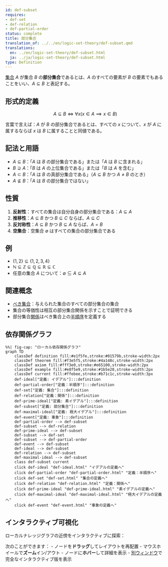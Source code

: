```yaml
---
id: def-subset
requires:
- def-set
- def-relation
- def-partial-order
status: complete
title: 部分集合
translation_of: ../../en/logic-set-theory/def-subset.qmd
translations:
  en: ../en/logic-set-theory/def-subset.html
  ja: ../ja/logic-set-theory/def-subset.html
type: Definition
---
```


[集合](def-set.qmd) $A$ が集合 $B$ の**部分集合**であるとは、$A$ のすべての要素が $B$ の要素でもあることをいい、$A \subseteq B$ と表記する。

## 形式的定義

$$A \subseteq B \iff \forall x (x \in A \implies x \in B)$$

言葉で言えば：$A$ が $B$ の部分集合であるとは、すべての $x$ について、$x$ が $A$ に属するならば $x$ は $B$ に属することと同値である。

## 記法と用語

- $A \subseteq B$：「$A$ は $B$ の部分集合である」または「$A$ は $B$ に含まれる」
- $B \supseteq A$：「$B$ は $A$ の上位集合である」または「$B$ は $A$ を含む」
- $A \subset B$：「$A$ は $B$ の真部分集合である」（$A \subseteq B$ かつ $A \neq B$ のとき）
- $A \not\subseteq B$：「$A$ は $B$ の部分集合ではない」

## 性質

1. **反射性**：すべての集合は自分自身の部分集合である：$A \subseteq A$
2. **推移性**：$A \subseteq B$ かつ $B \subseteq C$ ならば、$A \subseteq C$
3. **反対称性**：$A \subseteq B$ かつ $B \subseteq A$ ならば、$A = B$
4. **空集合**：空集合 $\emptyset$ はすべての集合の部分集合である

## 例

- $\{1, 2\} \subseteq \{1, 2, 3, 4\}$
- $\mathbb{N} \subseteq \mathbb{Z} \subseteq \mathbb{Q} \subseteq \mathbb{R} \subseteq \mathbb{C}$
- 任意の集合 $A$ について：$\emptyset \subseteq A \subseteq A$

## 関連概念

- [べき集合](def-power-set.qmd)：与えられた集合のすべての部分集合の集合
- 集合の等価性は相互の部分集合関係を示すことで証明できる
- 部分集合[関係](def-relation.qmd)はべき集合上の[半順序](def-partial-order.qmd)を定義する

## 依存関係グラフ

```mermaid
%%| fig-cap: "ローカル依存関係グラフ"
graph TD
    classDef definition fill:#e1f5fe,stroke:#01579b,stroke-width:2px
    classDef theorem fill:#f3e5f5,stroke:#4a148c,stroke-width:2px
    classDef axiom fill:#fff3e0,stroke:#e65100,stroke-width:2px
    classDef example fill:#e8f5e9,stroke:#1b5e20,stroke-width:2px
    classDef current fill:#ffebee,stroke:#b71c1c,stroke-width:3px
    def-ideal["定義: イデアル"]:::definition
    def-partial-order["定義：半順序"]:::definition
    def-set["定義: 集合"]:::definition
    def-relation["定義：関係"]:::definition
    def-prime-ideal["定義: 素イデアル"]:::definition
    def-subset["定義: 部分集合"]:::definition
    def-maximal-ideal["定義: 極大イデアル"]:::definition
    def-event["定義: 事象"]:::definition
    def-partial-order --> def-subset
    def-subset --> def-relation
    def-prime-ideal --> def-subset
    def-subset --> def-set
    def-subset --> def-partial-order
    def-event --> def-subset
    def-ideal --> def-subset
    def-relation --> def-subset
    def-maximal-ideal --> def-subset
    class def-subset current
    click def-ideal "def-ideal.html" "イデアルの定義へ"
    click def-partial-order "def-partial-order.html" "定義：半順序へ"
    click def-set "def-set.html" "集合の定義へ"
    click def-relation "def-relation.html" "定義：関係へ"
    click def-prime-ideal "def-prime-ideal.html" "素イデアルの定義へ"
    click def-maximal-ideal "def-maximal-ideal.html" "極大イデアルの定義へ"
    click def-event "def-event.html" "事象の定義へ"
```

## インタラクティブ可視化

ローカルナレッジグラフの近傍をインタラクティブに探索：

::: {.graph-viz data-id="def-subset" data-width="700" data-height="500"}
:::

次のことができます：
- ノードを**ドラッグ**してレイアウトを再配置
- マウスホイールで**ズーム**イン/アウト
- ノードに**ホバー**して詳細を表示
- [別ウィンドウ](../../output/interactive/ja/def-subset.html){target="_blank"}で完全なインタラクティブ版を表示
